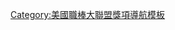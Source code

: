 {{Navbox
|bodyclass=hlist

|name = AL Hank Aaron Award Winners
|title = [[漢克阿倫獎|美國聯盟漢克阿倫獎得主]]
|list1 =  
* '''1999''': [[曼尼·拉米瑞茲|拉米瑞茲]] 
* '''2000''': [[卡洛斯·戴加多|戴加多]] 
* '''2001''': [[艾力士·羅德里奎茲|羅德里奎茲]] 
* '''2002''': [[艾力士·羅德里奎茲|羅德里奎茲]] 
* '''2003''': [[艾力士·羅德里奎茲|羅德里奎茲]] 
* '''2004''': [[曼尼·拉米瑞茲|拉米瑞茲]] 
* '''2005''': [[大衛·歐提茲|歐提茲]] 
* '''2006''': [[德瑞克·基特|基特]] 
* '''2007''': [[艾力士·羅德里奎茲|羅德里奎茲]] 
* '''2008''': [[凯文·尤克里斯|尤克里斯]] 
* '''2009''': [[德瑞克·基特|基特]]
* '''2010''': [[荷西·包提斯塔|包提斯塔]]
* '''2011''': [[荷西·包提斯塔|包提斯塔]]
* '''2012''': [[米格爾·卡布瑞拉|卡布瑞拉]]
* '''2013''': [[米格爾·卡布瑞拉|卡布瑞拉]]
* '''2014''': [[麥可·楚奧特|楚奧特]]
* '''2015''': [[賈許·唐納森|唐納森]]
* '''2016''': [[大衛·歐提茲|歐提茲]]
* '''2017'''：[[荷西·奧圖維|奧圖維]]
* '''2018'''：[[朱利奧·丹尼爾·馬丁尼茲|馬丁尼茲]]
* '''2019'''：[[麥可·楚奧特|楚奧特]]
* '''2020'''：[[荷西·阿布瑞尤|阿布瑞尤]]
* '''2021'''：[[小弗拉迪米爾·葛雷諾|葛雷諾]]
}}<noinclude>
[[Category:美國職棒大聯盟獎項導航模板]]
</noinclude>